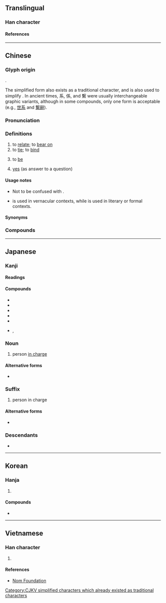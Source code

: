 {{also|系}}
{{character info}}
==Translingual==
{{ja-forms|係|[[系]]|係}}

===Han character===
{{Han char|rn=9|rad=人|as=07|sn=9|four=22293|canj=OHVF|ids=⿰亻系}}

====References====
{{Han ref|kx=0104.040|dkj=00663|dj=0220.040|hdz=10164.080|uh=4FC2}}

----

==Chinese==
{{zh-forms|s=系}}

===Glyph origin===
{{Han etym}}
{{Han compound|人|系|c1=s|c2=p|ls=psc}}.

The simplified form {{zh-l|*系}} also exists as a traditional character, and is also used to simplify {{zh-l|*繫}}.  In ancient times, 系, 係, and 繫 were usually interchangeable graphic variants, although in some compounds, only one form is acceptable (e.g., [[世系]] and [[繋辭]]).

===Pronunciation===
{{zh-pron
|m=xì
|c=hai6
|mn=hē/kè
|mn-t=hi6
|h=pfs=he;gd=hê4
|mc=y
|oc=y
|ma=y
|cat=v,n
}}

===Definitions===
{{zh-hanzi}}

# to [[relate]]; to [[bear on]]
# to [[tie]]; to [[bind]]
# {{lb|zh|formal|literary|;|or|Cantonese|Hakka}} to [[be]] {{gloss|copula}}
#: {{zh-x|其 母 係 ^北京人。|His mother '''is''' a native of Beijing.}}
#: {{zh-x|烏龍{lung4-2}茶 係 茶 嘅 一 種。|Oolong tea '''is''' a type of tea.|C-GZ}}
# {{lb|zh|Cantonese|Hakka}} [[yes]] (as answer to a question)

====Usage notes====
* {{q|Cantonese}} Not to be confused with {{zh-l|喺|tr=hai2}}.
* {{q|Cantonese|Hakka}} {{lang|zh|係／系}} is used in vernacular contexts, while {{zh-l|是}} is used in literary or formal contexts.

====Synonyms====
{{zh-dial|是}}

===Compounds===
{{zh-der|係累|係數|兩性關係|夫妻關係|係風捕景|勞資關係|係獲|國際關係|係臂|安全係數|係踵|并列關係|人際關係|係頸|干係|利害關係|初級關係|係爭|係頸闕庭|外交關係|係爭物|因果關係|公共關係|係蹄|沒關係|相關係數|數字係數|擔干係|水面係數|拉關係|楊氏係數|接關係|社會關係|連帶關係|關係企業|零係數|親子關係|群眾關係|關係戶|關係詞|裙帶關係|關係命題|關係運算|關係調|關係人|關係|貝他係數|膨脹係數}}

----

==Japanese==

===Kanji===
{{ja-kanji|grade=3|rs=人07}}

====Readings====
{{ja-readings
|goon=げ
|kanon=けい
|kun=かか-る, かかり-, かか-わる, つながり
}}

====Compounds====
* {{ja-r|係%船|けい%せん}}
* {{ja-r|係%争|けい%そう}}
* {{ja-r|係%属|けい%ぞく}}
* {{ja-r|係%留|けい%りゅう}}
* {{ja-r|連%係|れん%けい}}
* {{ja-r|係%助%詞|かかり%じょ%し}}, {{ja-r|係り助%詞|かかりじょ%し}}

===Noun===
{{ja-noun|かかり}}

# person [[in charge]]

====Alternative forms ====
* {{m|ja|掛かり|tr=かかり, kakari}}

===Suffix===
{{ja-pos|がかり|suffix}}

# person in charge
#: {{ja-x|カメラ'''係'''|カメラ-'''がかり'''|cameraman}}
#: {{ja-x|撮%影%'''係'''|さつ%えい%-'''がかり'''|photographer}}

====Alternative forms ====
* {{q|in titles of public office}} {{ja-r|掛|-がかり}}

===Descendants===
* {{desc|bor=y|id|gakari}}

----

==Korean==

===Hanja===
{{ko-hanja|매다|맬|계}}

# {{hanja form of|계|[[connection]]}}

====Compounds====
* {{ko-l|관계|[[relationship]]|關係}}

----

==Vietnamese==

===Han character===
{{vi-readings|reading=[[hệ]], [[hể]], [[hề]], [[hễ]]|rs=人07}}

# {{rfdef|vi|sort=人07}}

====References====
* [http://nomfoundation.org/common/nom_details.php?codepoint=4fc2 Nom Foundation]

[[Category:CJKV simplified characters which already existed as traditional characters]]